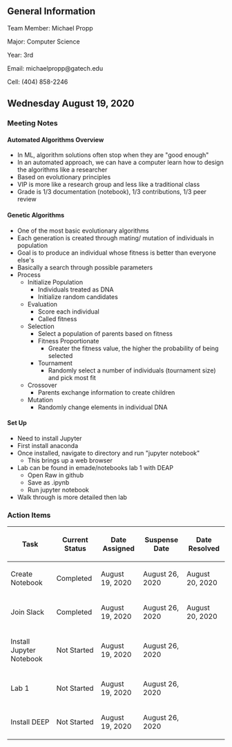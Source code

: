 == General Information ==
Team Member: Michael Propp

Major: Computer Science

Year: 3rd

Email: michaelpropp@gatech.edu

Cell: (404) 858-2246

== Wednesday August 19, 2020 ==

=== Meeting Notes ===

==== Automated Algorithms Overview ====
* In ML, algorithm solutions often stop when they are "good enough"
* In an automated approach, we can have a computer learn how to design the algorithms like a researcher
* Based on evolutionary principles
* VIP is more like a research group and less like a traditional class
* Grade is 1/3 documentation (notebook), 1/3 contributions, 1/3 peer review

==== Genetic Algorithms ====
* One of the most basic evolutionary algorithms
* Each generation is created through mating/ mutation of individuals in population
* Goal is to produce an individual whose fitness is better than everyone else's
* Basically a search through possible parameters 
* Process
** Initialize Population
*** Individuals treated as DNA
*** Initialize random candidates
** Evaluation
*** Score each individual
*** Called fitness
** Selection
*** Select a population of parents based on fitness
*** Fitness Proportionate
**** Greater the fitness value, the higher the probability of being selected
*** Tournament
**** Randomly select a number of individuals (tournament size) and pick most fit
** Crossover
*** Parents exchange information to create children
** Mutation
*** Randomly change elements in individual DNA

==== Set Up ====
* Need to install Jupyter
* First install anaconda
* Once installed, navigate to directory and run "jupyter notebook"
** This brings up a web browser
* Lab can be found in emade/notebooks lab 1 with DEAP
** Open Raw in github
** Save as .ipynb
** Run jupyter notebook
* Walk through is more detailed then lab

=== Action Items ===
{| class="wikitable"
!Task
!Current Status
!Date Assigned
!Suspense Date
!Date Resolved
|-
|Create Notebook
|Completed
|August 19, 2020
|August 26, 2020
|August 20, 2020
|-
|Join Slack
|Completed
|August 19, 2020
|August 26, 2020
|August 20, 2020
|-
|Install Jupyter Notebook
|Not Started
|August 19, 2020
|August 26, 2020
|
|-
|Lab 1
|Not Started
|August 19, 2020
|August 26, 2020
|
|-
|Install DEEP
|Not Started
|August 19, 2020
|August 26, 2020
|
|}